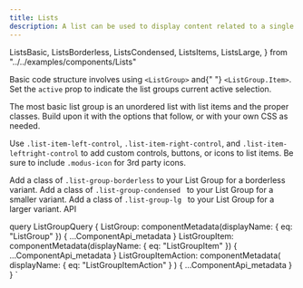 ```yaml
---
title: Lists
description: A list can be used to display content related to a single subject.
---
```


  ListsBasic,
  ListsBorderless,
  ListsCondensed,
  ListsItems,
  ListsLarge,
} from "../../examples/components/Lists"

<Overview>
  Basic code structure involves using <code>&lt;ListGroup&gt;</code> and{" "}
  <code>&lt;ListGroup.Item&gt;</code>. Set the <code>active</code> prop to
  indicate the list groups current active selection.
</Overview>

<CodeBlock title="Basic List" code={ListsBasic}></CodeBlock>

<CodeBlock title="List Items" code={ListsItems}>
  <p>
    The most basic list group is an unordered list with list items and the
    proper classes. Build upon it with the options that follow, or with your own
    CSS as needed.
  </p>
  <p>
    Use <code>.list-item-left-control</code>,
    <code>.list-item-right-control</code>, and
    <code>.list-item-leftright-control</code> to add custom controls, buttons, or
    icons to list items. Be sure to include <code>.modus-icon</code> for 3rd party
    icons.
  </p>
</CodeBlock>

<CodeBlock title="Borderless Lists" code={ListsBorderless}>
  Add a class of <code>.list-group-borderless</code> to your List Group for a
  borderless variant.
</CodeBlock>

<CodeBlock title="Condensed Lists" code={ListsCondensed}>
  Add a class of <code>.list-group-condensed </code> to your List Group for a
  smaller variant.
</CodeBlock>

<CodeBlock title="Large Lists" code={ListsLarge}>
  Add a class of <code>.list-group-lg </code> to your List Group for a larger
  variant.
</CodeBlock>

<LinkedHeading h="2" className="h1" id="lists-api">
  API
</LinkedHeading>

<ComponentApi metadata={props.data.ListGroup} />
<ComponentApi
  metadata={props.data.ListGroupItem}
  exportedBy={props.data.ListGroup}
/>

  query ListGroupQuery {
    ListGroup: componentMetadata(displayName: { eq: "ListGroup" }) {
      ...ComponentApi_metadata
    }
    ListGroupItem: componentMetadata(displayName: { eq: "ListGroupItem" }) {
      ...ComponentApi_metadata
    }
    ListGroupItemAction: componentMetadata(
      displayName: { eq: "ListGroupItemAction" }
    ) {
      ...ComponentApi_metadata
    }
  }
`
